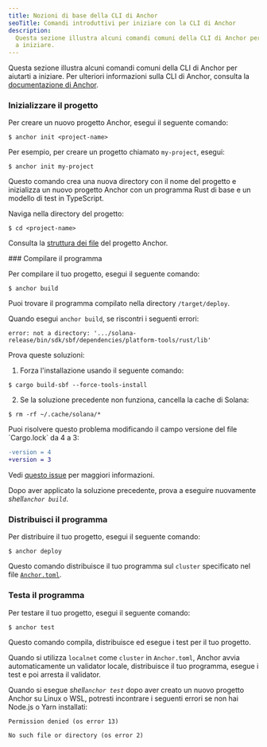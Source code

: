 ```yaml
---
title: Nozioni di base della CLI di Anchor
seoTitle: Comandi introduttivi per iniziare con la CLI di Anchor
description:
  Questa sezione illustra alcuni comandi comuni della CLI di Anchor per aiutarti
  a iniziare.
---
```


Questa sezione illustra alcuni comandi comuni della CLI di Anchor per aiutarti a
iniziare. Per ulteriori informazioni sulla CLI di Anchor, consulta la
[documentazione di Anchor](https://www.anchor-lang.com/docs).

<Steps>
<Step>

### Inizializzare il progetto

Per creare un nuovo progetto Anchor, esegui il seguente comando:

```terminal
$ anchor init <project-name>
```

Per esempio, per creare un progetto chiamato `my-project`, esegui:

```terminal
$ anchor init my-project
```

Questo comando crea una nuova directory con il nome del progetto e inizializza
un nuovo progetto Anchor con un programma Rust di base e un modello di test in
TypeScript.

Naviga nella directory del progetto:

```terminal
$ cd <project-name>
```

Consulta la
[struttura dei file](https://www.anchor-lang.com/docs/quickstart/local#project-file-structure)
del progetto Anchor.

</Step>

<Step>
### Compilare il programma

Per compilare il tuo progetto, esegui il seguente comando:

```terminal
$ anchor build
```

Puoi trovare il programma compilato nella directory `/target/deploy`.

<Callout type="warn">

Quando esegui `anchor build`, se riscontri i seguenti errori:

<Accordions>
<Accordion title="error: not a directory">

```
error: not a directory: '.../solana-release/bin/sdk/sbf/dependencies/platform-tools/rust/lib'
```

Prova queste soluzioni:

1. Forza l'installazione usando il seguente comando:

```terminal
$ cargo build-sbf --force-tools-install
```

2. Se la soluzione precedente non funziona, cancella la cache di Solana:

```terminal
$ rm -rf ~/.cache/solana/*
```

</Accordion>

<Accordion title="il file di lock versione 4 richiede `-Znext-lockfile-bump">
Puoi risolvere questo problema modificando il campo versione del file `Cargo.lock` da 4 a 3:

```diff title="Cargo.lock"
-version = 4
+version = 3
```

Vedi [questo issue](https://github.com/solana-foundation/anchor/issues/3392) per
maggiori informazioni.

</Accordion>

</Accordions>

Dopo aver applicato la soluzione precedente, prova a eseguire nuovamente
_shell`anchor build`_.

</Callout>

</Step>
<Step>

### Distribuisci il programma

Per distribuire il tuo progetto, esegui il seguente comando:

```terminal
$ anchor deploy
```

Questo comando distribuisce il tuo programma sul `cluster` specificato nel file
[`Anchor.toml`](https://www.anchor-lang.com/docs/references/anchor-toml).

</Step>
<Step>

### Testa il programma

Per testare il tuo progetto, esegui il seguente comando:

```terminal
$ anchor test
```

<Callout>

Questo comando compila, distribuisce ed esegue i test per il tuo progetto.

Quando si utilizza `localnet` come `cluster` in `Anchor.toml`, Anchor avvia
automaticamente un validator locale, distribuisce il tuo programma, esegue i
test e poi arresta il validator.

</Callout>

<Callout type="warn">

Quando si esegue _shell`anchor test`_ dopo aver creato un nuovo progetto Anchor
su Linux o WSL, potresti incontrare i seguenti errori se non hai Node.js o Yarn
installati:

```
Permission denied (os error 13)
```

```
No such file or directory (os error 2)
```

</Callout>

</Step>
</Steps>

